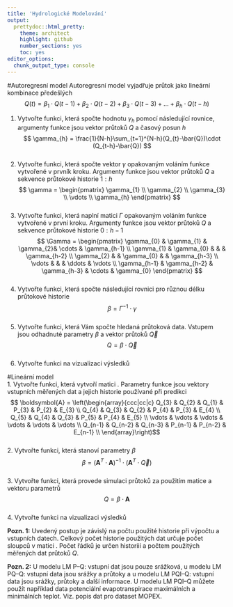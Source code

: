 ```yaml
---
title: 'Hydrologické Modelování'
output:
  prettydoc::html_pretty:
    theme: architect
    highlight: github
    number_sections: yes
    toc: yes
editor_options: 
  chunk_output_type: console
---
```

#Autoregresnı́ model
Autoregresnı́ model vyjadřuje průtok jako lineárnı́ kombinace předešlých  
$$ Q(t) = \beta_{1}\cdot Q(t-1) + \beta_{2}\cdot Q(t-2) + \beta_{3}\cdot Q(t-3) +  ... + \beta_{h}\cdot Q(t-h) $$  

1. Vytvořte funkci, která spočte hodnotu $\gamma_h$ pomocí následující rovnice, argumenty funkce jsou vektor průtoků $Q$ a časový posun $h$
$$ \gamma_{h} = \frac{1}{N-h}\sum_{t=1}^{N-h}(Q_{t}-\bar{Q})\cdot (Q_{t-h}-\bar{Q}) $$       
2. Vytvořte funkci, která spočte vektor $\gamma$ opakovaným volánı́m funkce vytvořené v prvnı́k kroku. Argumenty funkce jsou vektor průtoků $Q$ a sekvence průtokové historie $1:h$
$$ \gamma = \begin{pmatrix} \gamma_{1} \\  \gamma_{2} \\  \gamma_{3} \\ \vdots \\ \gamma_{h} \end{pmatrix} $$  
3. Vytvořte funkci, která naplní matici $\Gamma$ opakovaným volánı́m funkce vytvořené v prvnı́ kroku. Argumenty funkce jsou vektor průtoků $Q$ a sekvence průtokové historie $0:h-1$
$$ \Gamma = \begin{pmatrix} \gamma_{0}  & \gamma_{1} &  \gamma_{2}& \cdots & \gamma_{h-1} \\ \gamma_{1} & \gamma_{0} & & & \gamma_{h-2} \\ \gamma_{2}  & & \gamma_{0} & & \gamma_{h-3} \\ \vdots & & & \ddots & \vdots  \\ \gamma_{h-1} & \gamma_{h-2} & \gamma_{h-3} &  \cdots & \gamma_{0} \end{pmatrix} $$  
4. Vytvořte funkci, která spočte následující rovnici pro různou délku průtokové historie
$$ \beta=\Gamma^{-1}\cdot \gamma $$  
5. Vytvořte funkci, která Vám spočte hledaná průtoková data. Vstupem jsou odhadnuté parametry $\beta$ a vektor průtoků $\overrightarrow{Q}$
$$Q = \beta \cdot \overrightarrow{Q}$$  
6. Vytvořte funkci na vizualizaci výsledků  

#Lineární model  
1. Vytvořte funkci, která vytvořı́ matici \boldsymbol{A}. Parametry funkce jsou vektory vstupnı́ch měřených dat a jejich historie použı́vané při predikci  
$$ \boldsymbol{A} = \left(\begin{array}{ccc|cc|c}
Q_{3}  & Q_{2} &  Q_{1} & P_{3} & P_{2} & E_{3} \\
Q_{4}  & Q_{3} &  Q_{2} & P_{4} & P_{3} & E_{4} \\
Q_{5}  & Q_{4} &  Q_{3} & P_{5} & P_{4} & E_{5} \\
\vdots  & \vdots &  \vdots & \vdots & \vdots & \vdots \\
Q_{n-1}  & Q_{n-2} &  Q_{n-3} & P_{n-1} & P_{n-2} & E_{n-1} \\
\end{array}\right)$$  
2. Vytvořte funkci, která stanovı́ parametry $\beta$ 
$$ \beta = ( \boldsymbol{A}^{T} \cdot \boldsymbol{A})^{-1} \cdot ( \boldsymbol{A}^{T} \cdot \overrightarrow{Q}) $$  
3. Vytvořte funkci, která provede simulaci průtoků za použitı́m matice \boldsymbol{A} a vektoru parametrů \beta 
$$Q = \beta \cdot \boldsymbol{A} $$  
4. Vytvořte funkci na vizualizaci výsledků  
  
  
**Pozn. 1:** Uvedený postup je závislý na počtu použité historie při výpočtu a vstupnı́ch datech. Celkový počet historie použitých dat určuje počet sloupců v matici \boldsymbol{A}. Počet řádků je určen historiií a počtem použitých měřených dat průtoků $Q$.  
  
**Pozn. 2:** U modelu LM P–Q: vstupnı́ dat jsou pouze srážková, u modelu LM PQ–Q: vstupnı́ data jsou srážky a průtoky a u modelu LM PQI–Q: vstupnı́ data jsou srážky, průtoky a dalšı́ informace. U modelu LM PQI–Q můžete použı́t napřı́klad data potenciálnı́ evapotranspirace maximálnı́ch a minimálnı́ch teplot. Viz. popis dat pro dataset MOPEX.

